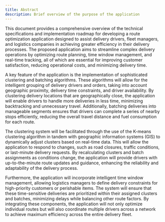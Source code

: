 ```yaml
---
title: Abstract
description: Brief overview of the purpose of the application 
---
```


This document provides a comprehensive overview of the technical specifications and implementation roadmap for developing a route optimization application designed to assist delivery drivers, fleet managers, and logistics companies in achieving greater efficiency in their delivery processes. The proposed application aims to streamline complex delivery operations by optimizing route planning, time window management, and real-time tracking, all of which are essential for improving customer satisfaction, reducing operational costs, and minimizing delivery time.

A key feature of the application is the implementation of sophisticated clustering and batching algorithms. These algorithms will allow for the intelligent grouping of delivery drivers and orders, taking into account geographic proximity, delivery time constraints, and driver availability. By clustering delivery locations that are geographically close, the application will enable drivers to handle more deliveries in less time, minimizing backtracking and unnecessary travel. Additionally, batching deliveries into manageable segments ensures that drivers can complete a series of nearby stops efficiently, reducing the overall travel distance and fuel consumption for each route.

The clustering system will be facilitated through the use of the K-means clustering algorithm in tandem with geographic information systems (GIS) to dynamically adjust clusters based on real-time data. This will allow the application to respond to changes, such as road closures, traffic conditions, or last-minute delivery requests. By recalculating clusters and batch assignments as conditions change, the application will provide drivers with up-to-the-minute route updates and guidance, enhancing the reliability and adaptability of the delivery process.

Furthermore, the application will incorporate intelligent time window management, allowing logistics managers to define delivery constraints for high-priority customers or perishable items. The system will ensure that these time-sensitive deliveries are prioritized within their assigned clusters and batches, minimizing delays while balancing other route factors. By integrating these components, the application will not only optimize individual routes but will also coordinate multiple drivers across a network to achieve maximum efficiency across the entire delivery fleet.


